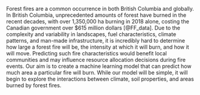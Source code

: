 Forest fires are a common occurrence in both British Columbia and globally. In British Columbia, unprecedented amounts of forest have burned in the recent decades, with over 1,350,000 ha burning in 2018 alone, costing the Canadian government over $615 million dollars [@FF_data]. Due to the complexity and variability in landscapes, fuel characteristics, climate patterns, and man-made infrastructure, it is incredibly hard to determine how large a forest fire will be, the intensity at which it will burn, and how it will move. Predicting such fire characteristics would benefit local communities and may influence resource allocation decisions during fire events. Our aim is to create a machine learning model that can predict how much area a particular fire will burn. While our model will be simple, it will begin to explore the interactions between climate, soil properties, and areas burned by forest fires.